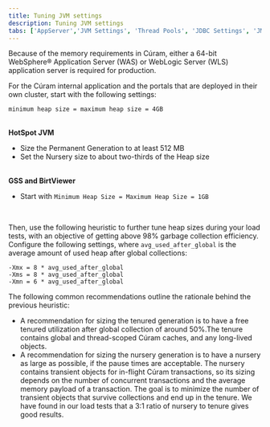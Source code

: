```yaml
---
title: Tuning JVM settings
description: Tuning JVM settings
tabs: ['AppServer','JVM Settings', 'Thread Pools', 'JDBC Settings', 'JMS Settings', 'WAS Java 2 Security']
---
```


Because of the memory requirements in Cúram, either a 64-bit WebSphere® Application
Server (WAS) or WebLogic Server (WLS) application server is required for production.

For the Cúram internal application and the portals that are deployed in their own cluster, start with the following settings:

```
minimum heap size = maximum heap size = 4GB
```

<br/>
<strong>HotSpot JVM</strong>

* Size the Permanent Generation to at least 512 MB
* Set the Nursery size to about two-thirds of the Heap size

<br/>
<strong>GSS and BirtViewer</strong>

* Start with `Minimum Heap Size = Maximum Heap Size = 1GB`

<br/>

Then, use the following heuristic to further tune heap sizes during your load tests, with an objective of
getting above 98% garbage collection efficiency. Configure the following settings, where `avg_used_after_global`
is the average amount of used heap after global collections:

```
-Xmx = 8 * avg_used_after_global
-Xms = 8 * avg_used_after_global
-Xmn = 6 * avg_used_after_global
```

The following common recommendations outline the rationale behind the previous heuristic:

* A recommendation for sizing the tenured generation is to have a free tenured utilization after global collection of around 50%.The tenure contains global and thread-scoped Cúram caches, and any long-lived objects.
* A recommendation for sizing the nursery generation is to have a nursery as large as possible, if the pause times are acceptable. The nursery contains transient objects for in-flight Cúram transactions, so its sizing depends on the number of
concurrent transactions and the average memory payload of a transaction. The goal is to minimize the number of transient objects that survive collections and end up in the tenure. We have found in our load tests that a 3:1 ratio of nursery to tenure gives good results.
